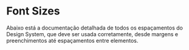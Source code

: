 

<Meta title="Tokens/Font Sizes" />

# Font Sizes

Abaixo está a documentação detalhada de todos os espaçamentos do Design System, que deve ser usada corretamente, desde margens e preenchimentos até espaçamentos entre elementos.

<TokensGrid tokens={fontSizes} hasPixelValue />
